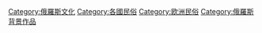 {{Commons category|Folklore of Russia}}

[[Category:俄羅斯文化|Category:俄羅斯文化]]
[[Category:各國民俗|Category:各國民俗]]
[[Category:欧洲民俗|Category:欧洲民俗]]
[[Category:俄羅斯背景作品|Category:俄羅斯背景作品]]
